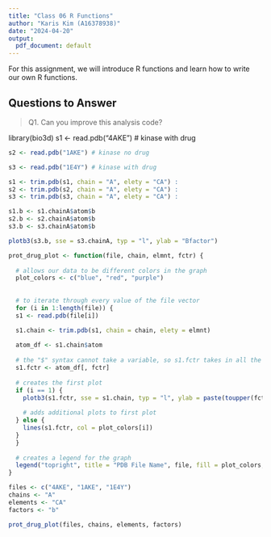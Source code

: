 ```yaml
---
title: "Class 06 R Functions"
author: "Karis Kim (A16378938)"
date: "2024-04-20"
output:
  pdf_document: default
---
```


For this assignment, we will introduce R functions and learn how to write our own R functions. 

## Questions to Answer

> Q1. Can you improve this analysis code?

library(bio3d)
s1 <- read.pdb("4AKE") # kinase with drug


```r
s2 <- read.pdb("1AKE") # kinase no drug
```

```r
s3 <- read.pdb("1E4Y") # kinase with drug
```

```r
s1 <- trim.pdb(s1, chain = "A", elety = "CA") :
s2 <- trim.pdb(s2, chain = "A", elety = "CA") :
s3 <- trim.pdb(s3, chain = "A", elety = "CA") :

s1.b <- s1.chainA$atom$b
s2.b <- s2.chainA$atom$b
s3.b <- s3.chainA$atom$b

plotb3(s3.b, sse = s3.chainA, typ = "l", ylab = "Bfactor")
```

```r
prot_drug_plot <- function(file, chain, elmnt, fctr) {
  
  # allows our data to be different colors in the graph
  plot_colors <- c("blue", "red", "purple")
  
  
  # to iterate through every value of the file vector
  for (i in 1:length(file)) {
  s1 <- read.pdb(file[i])

  s1.chain <- trim.pdb(s1, chain = chain, elety = elmnt)
  
  atom_df <- s1.chain$atom
  
  # the "$" syntax cannot take a variable, so s1.fctr takes in all the atom information and selects an entire column based on the factor input
  s1.fctr <- atom_df[, fctr] 
  
  # creates the first plot
  if (i == 1) {
    plotb3(s1.fctr, sse = s1.chain, typ = "l", ylab = paste(toupper(fctr), "factor", sep = ""), col = plot_colors[i])
    
    # adds additional plots to first plot
  } else {
    lines(s1.fctr, col = plot_colors[i])
  }
  }
  
  # creates a legend for the graph
  legend("topright", title = "PDB File Name", file, fill = plot_colors, horiz=TRUE, cex = 0.5, inset = c(0.03, 0.06))
}
```

```r
files <- c("4AKE", "1AKE", "1E4Y")
chains <- "A"
elements <- "CA"
factors <- "b"

prot_drug_plot(files, chains, elements, factors)
```

